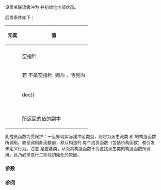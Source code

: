 {{cpp/io/basic_ios/title | init}}
{{cpp/io/basic_ios/navbar}}
{{ddcl |
protected:
void init( std::basic_streambuf&lt;CharT,Traits&gt;* sb );
}}

设置关联流缓冲为 {{c|sb}} 并初始化内部状态。

后置条件如下：

{| class="wikitable"
|-
!元素
!值
|-
| {{lc|rdbuf()}} || {{tt|sb}}
|-
| {{lc|tie()}} || 空指针
|-
| {{lc|rdstate()}} || 若 {{c|sb}} 不是空指针, 则为 {{c|goodbit}}，否则为 {{c|badbit}}
|-
| {{lc|exceptions()}} || {{c|goodbit}}
|-
| {{ltf|cpp/io/ios_base/flags}} || {{c|skipws {{!}} dec}}
|-
| {{ltf|cpp/io/ios_base/width}} || {{c|0}}
|-
| {{ltf|cpp/io/ios_base/precision}} || {{c|6}}
|-
| {{lc|fill()}} || {{c|widen(' ')}}
|-
| {{ltf|cpp/io/ios_base/getloc}} || {{c|std::locale()}} 所返回的值的副本
|}

此成员函数为受保护：一旦知晓实际缓冲区类型，则它为派生流类 {{lc|std::basic_istream}} 和 {{lc|std::basic_ostream}} 的构造函数所调用。直至调用此函数前，默认构造的 {{lc|std::basic_ios}} 每个成员函数（包括析构函数）都引发未定义行为。注意 {{tt|basic_ios}} 是虚基类，从而其构造函数不为直接派生类的构造函数所调用，此乃必须进行二阶段初始化的原因。

===参数===
{{par begin}}
{{par | sb |要关联到的流缓冲}}
{{par end}}

===参阅===
{{dsc begin}}
{{dsc inc | cpp/io/basic_ios/dsc constructor}}
{{dsc end}}

{{langlinks|de|en|es|fr|it|ja|pt|ru}}